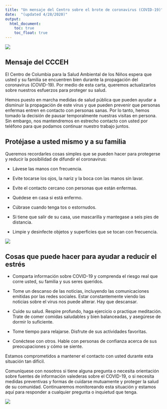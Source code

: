 ```yaml
---
title: "Un mensaje del Centro sobre el brote de coronavirus (COVID-19)"
date:  "(updated 4/28/2020)"
output: 
  html_document:
    toc: true
    toc_float: true
---
```


<img src="logo.png">

## Mensaje del CCCEH

El Centro de Columbia para la Salud Ambiental de los Niños espera que usted y su familia se encuentren bien durante la propagación del coronavirus (COVID-19). Por medio de esta carta, queremos actualizarlos sobre nuestros esfuerzos para proteger su salud.
 
Hemos puesto en marcha medidas de salud pública que pueden ayudar a disminuir la propagación de este virus y que pueden prevenir que personas enfermas entren en contacto con personas sanas. Por lo tanto, hemos tomado la decisión de pausar temporalmente nuestras visitas en persona. Sin embargo, nos mantendremos en estrecho contacto con usted por teléfono para que podamos continuar nuestro trabajo juntos.
 
## Protéjase a usted mismo y a su familia  
Queremos recordarles cosas simples que se pueden hacer para protegerse y reducir la posibilidad de difundir el coronavirus:  
 
* Lávese las manos con frecuencia.
 
* Evite tocarse los ojos, la nariz y la boca con las manos sin lavar.
 
* Evite el contacto cercano con personas que están enfermas.
 
* Quédese en casa si está enfermo.
 
* Cúbrase cuando tenga tos o estornudos.
 
* Si tiene que salir de su casa, use mascarilla y mantegase a seis pies de distancia. 
 
* Limpie y desinfecte objetos y superficies que se tocan con frecuencia.
 
<img src="Spanish_infographic.png">
 
 
## Cosas que puede hacer para ayudar a reducir el estrés 
 
* Comparta información sobre COVID-19 y comprenda el riesgo real que corre usted, su familia y sus seres queridos.
* Tome un descanso de las noticias, incluyendo las comunicaciones emitidas por las redes sociales. Estar constantemente viendo las noticias sobre el virus nos puede alterar. Hay que descansar.
 
* Cuide su salud. Respire profundo, haga ejercicio o practique meditación. Trate de comer comidas saludables y bien balanceadas, y asegúrese de dormir lo suficiente.
 
* Tome tiempo para relajarse. Disfrute de sus actividades favoritas.
 
* Conéctese con otros. Hable con personas de confianza acerca de sus preocupaciones y cómo se siente.
 
Estamos comprometidos a mantener el contacto con usted durante esta situación tan difícil.
 
Comuníquese con nosotros si tiene alguna pregunta o necesita orientación sobre fuentes de información valederas sobre el COVID-19, o si necesita medidas preventivas y formas de cuidarse mutuamente y proteger la salud de su comunidad. Continuaremos monitoreando esta situación y estamos aquí para responder a cualquier pregunta o inquietud que tenga.
 
 
<img src="yrend.jpg">
